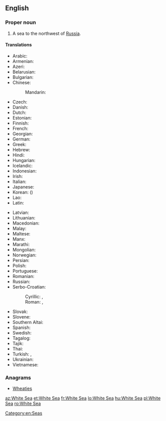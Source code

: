 ==English==
{{wikipedia}}

===Proper noun===
{{en-proper noun|head=the [[white|White]] [[sea|Sea]]}}

# A sea to the northwest of [[Russia]].

====Translations====
{{trans-top|a sea to the northwest of Russia}}
* Arabic: {{t|ar|اَلْبَحْر اَلْأَبْيَض|m}}
* Armenian: {{t|hy|Սպիտակ ծով}}
* Azeri: {{t+|az|Ağ dəniz}}
* Belarusian: {{t|be|Белае мора|n|tr=Bélaje móra|sc=Cyrl}}
* Bulgarian: {{t|bg|Бяло море|n|tr=Bjálo móre|sc=Cyrl}}
* Chinese:
*: Mandarin: {{t+|cmn|白海|tr=Báihǎi|sc=Hani}}
* Czech: {{t+|cs|Bílé moře}}
* Danish: {{t|da|Hvidehavet|n}} {{qualifier|definite form}}
* Dutch: {{t|nl|Witte Zee|f}}
* Estonian: {{t+|et|Valge meri}}
* Finnish: {{t+|fi|Vienanmeri}}
* French: {{t+|fr|mer Blanche|f}}
* Georgian: {{t|ka|თეთრი ზღვა}}
* German: {{t+|de|Weißes Meer|n}}
* Greek: {{t|el|Λευκή Θάλασσα|f}}
* Hebrew: {{t|he|הים הלבן|m|tr=ha-yam ha-laván|sc=Hebr}}
* Hindi: {{t|hi|सफ़ेद सागर|m|tr=safed sāgar|sc=Deva}}
* Hungarian: {{t+|hu|Fehér-tenger}}
* Icelandic: {{t|is|Hvítahaf|n}}
* Indonesian: {{t|id|Laut Putih}}
* Irish: {{t|ga|an Mhuir Bhán|f}}
* Italian: {{t|it|Mar Bianco|m}}
* Japanese: {{t|ja|白海|tr=はっかい, Hakkai|sc=Jpan}}
* Korean: {{t|ko|백해|tr=Baek-hae|sc=Kore}} ({{t+|ko|白海|sc=Kore}})
* Lao: {{t+|lo|ທະເລຂາວ|tr=thalē khāo|sc=Laoo}}
* Latin: {{t|la|Mare Album|n}}
{{trans-mid}}
* Latvian: {{t|lv|Baltā jūra|f}}
* Lithuanian: {{t|lt|Baltoji jūra|f}}
* Macedonian: {{t|mk|Бело Море|n|tr=Bélo Móre|sc=Cyrl}}
* Malay: {{t|ms|Laut Putih}}
* Maltese: {{t|mt|Baħar l-Abjad}}
* Manx: {{t|gv|Mooir Vane|f|alt=Yn Vooir Vane}}
* Marathi: {{t|mr|सफेद समुद्र|m|tr=safeda samudra|sc=Deva}}
* Mongolian: {{t|mn|Цагаан тэнгис|tr=Tsagaan tengis|sc=Cyrl}}
* Norwegian: {{t|no|Kvitsjøen|m}}
* Persian: {{t|fa|دریای سفید|tr=daryâ-ye safid|sc=fa-Arab}}
* Polish: {{t+|pl|Morze Białe|n}}
* Portuguese: {{t|pt|Mar Branco|m}}
* Romanian: {{t+|ro|Marea Albă|f}}
* Russian: {{t+|ru|Бе́лое мо́ре|n}}
* Serbo-Croatian:
*: Cyrillic: {{t|sh|Бијело море|n|sc=Cyrl}} {{qualifier|Ijekavian}}, {{t|sh|Бело море|n|sc=Cyrl}} {{qualifier|Ekavian}}
*: Roman: {{t|sh|Bijelo more|n}} {{qualifier|Ijekavian}}, {{t|sh|Belo more|n}} {{qualifier|Ekavian}}
* Slovak: {{t|sk|Biele more|n}}
* Slovene: {{t|sl|Belo morje|n}}
* Southern Altai: {{t|alt|Ак талай|tr=Ak talay}}
* Spanish: {{t|es|mar Blanco|m}}
* Swedish: {{t|sv|Vita havet|n}}
* Tagalog: {{t|tl|Dagat Puti}}
* Tajik: {{t|tg|Баҳри Сафед|tr=Bahri Safed|sc=Cyrl}}
* Thai: {{t|th|ทะเลขาว|tr=tálay kăao|sc=Thai}}
* Turkish: {{t+|tr|Beyazdeniz}}, {{t|tr|Beyaz Deniz}}
* Ukrainian: {{t|uk|Біле море|n|tr=Bíle móre|sc=Cyrl}}
* Vietnamese: {{t|vi|Biển Trắng}}
{{trans-bottom}}

===Anagrams===
* [[Wheaties#English|Wheaties]]

[[Category:en:Seas]]

[[az:White Sea]]
[[et:White Sea]]
[[fr:White Sea]]
[[lo:White Sea]]
[[hu:White Sea]]
[[pl:White Sea]]
[[ro:White Sea]]